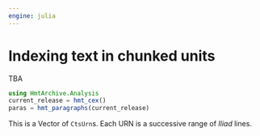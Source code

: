 ```yaml
---
engine: julia
---
```


# Indexing text in chunked units

::: {.callout-caution}
TBA
:::




```julia
using HmtArchive.Analysis
current_release = hmt_cex()
paras = hmt_paragraphs(current_release)
```

This is a Vector of `CtsUrn`s.  Each URN is a successive range of *Iliad* lines.